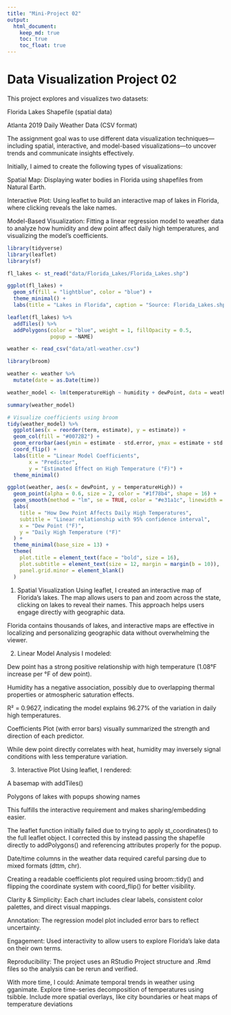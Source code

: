 ```yaml
---
title: "Mini-Project 02"
output: 
  html_document:
    keep_md: true
    toc: true
    toc_float: true
---
```


# Data Visualization Project 02

This project explores and visualizes two datasets:

Florida Lakes Shapefile (spatial data)

Atlanta 2019 Daily Weather Data (CSV format)

The assignment goal was to use different data visualization techniques—including spatial, interactive, and model-based visualizations—to uncover trends and communicate insights effectively.

Initially, I aimed to create the following types of visualizations:

Spatial Map: Displaying water bodies in Florida using shapefiles from Natural Earth.

Interactive Plot: Using leaflet to build an interactive map of lakes in Florida, where clicking reveals the lake names.

Model-Based Visualization: Fitting a linear regression model to weather data to analyze how humidity and dew point affect daily high temperatures, and visualizing the model’s coefficients.


```r
library(tidyverse)
library(leaflet)
library(sf)
```


```r
fl_lakes <- st_read("data/Florida_Lakes/Florida_Lakes.shp")

```

```r

ggplot(fl_lakes) +
  geom_sf(fill = "lightblue", color = "blue") +
  theme_minimal() +
  labs(title = "Lakes in Florida", caption = "Source: Florida_Lakes.shp")

```

```r
leaflet(fl_lakes) %>%
  addTiles() %>%
  addPolygons(color = "blue", weight = 1, fillOpacity = 0.5,
              popup = ~NAME)
```

```r
weather <- read_csv("data/atl-weather.csv")
```

```r
library(broom)

weather <- weather %>%
  mutate(date = as.Date(time))

weather_model <- lm(temperatureHigh ~ humidity + dewPoint, data = weather)

summary(weather_model)

```

```r
# Visualize coefficients using broom
tidy(weather_model) %>%
  ggplot(aes(x = reorder(term, estimate), y = estimate)) +
  geom_col(fill = "#0072B2") +
  geom_errorbar(aes(ymin = estimate - std.error, ymax = estimate + std.error), width = 0.2) +
  coord_flip() +
  labs(title = "Linear Model Coefficients",
       x = "Predictor",
       y = "Estimated Effect on High Temperature (°F)") +
  theme_minimal()

```

```r
ggplot(weather, aes(x = dewPoint, y = temperatureHigh)) +
  geom_point(alpha = 0.6, size = 2, color = "#1f78b4", shape = 16) +
  geom_smooth(method = "lm", se = TRUE, color = "#e31a1c", linewidth = 1.2, linetype = "solid") +
  labs(
    title = "How Dew Point Affects Daily High Temperatures",
    subtitle = "Linear relationship with 95% confidence interval",
    x = "Dew Point (°F)",
    y = "Daily High Temperature (°F)"
  ) +
  theme_minimal(base_size = 13) +
  theme(
    plot.title = element_text(face = "bold", size = 16),
    plot.subtitle = element_text(size = 12, margin = margin(b = 10)),
    panel.grid.minor = element_blank()
  )

```






1. Spatial Visualization
Using leaflet, I created an interactive map of Florida’s lakes. The map allows users to pan and zoom across the state, clicking on lakes to reveal their names. This approach helps users engage directly with geographic data.

Florida contains thousands of lakes, and interactive maps are effective in localizing and personalizing geographic data without overwhelming the viewer.

2. Linear Model Analysis
I modeled:


Dew point has a strong positive relationship with high temperature (1.08°F increase per °F of dew point).

Humidity has a negative association, possibly due to overlapping thermal properties or atmospheric saturation effects.

R² = 0.9627, indicating the model explains 96.27% of the variation in daily high temperatures.

Coefficients Plot (with error bars) visually summarized the strength and direction of each predictor.

While dew point directly correlates with heat, humidity may inversely signal conditions with less temperature variation.

3. Interactive Plot
Using leaflet, I rendered:

A basemap with addTiles()

Polygons of lakes with popups showing names

This fulfills the interactive requirement and makes sharing/embedding easier.

The leaflet function initially failed due to trying to apply st_coordinates() to the full leaflet object. I corrected this by instead passing the shapefile directly to addPolygons() and referencing attributes properly for the popup.

Date/time columns in the weather data required careful parsing due to mixed formats (dttm, chr).

Creating a readable coefficients plot required using broom::tidy() and flipping the coordinate system with coord_flip() for better visibility.

Clarity & Simplicity: Each chart includes clear labels, consistent color palettes, and direct visual mappings.

Annotation: The regression model plot included error bars to reflect uncertainty.

Engagement: Used interactivity to allow users to explore Florida’s lake data on their own terms.

Reproducibility: The project uses an RStudio Project structure and .Rmd files so the analysis can be rerun and verified.

With more time, I could:
Animate temporal trends in weather using gganimate. Explore time-series decomposition of temperatures using tsibble. Include more spatial overlays, like city boundaries or heat maps of temperature deviations